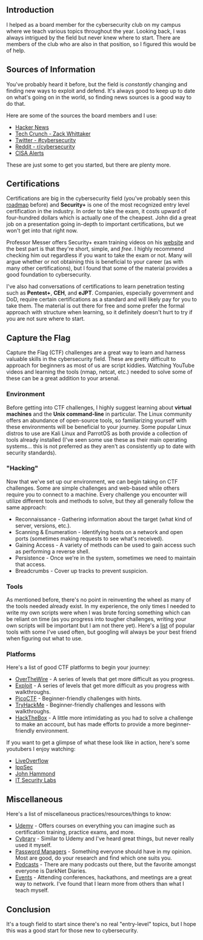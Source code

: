 
<div>

## Introduction

I helped as a board member for the cybersecurity club on my campus where we
teach various topics throughout the year. Looking back, I was always intrigued by the field but
never knew where to start. There are members of the club who are also in that position, so I
figured this would be of help.

## Sources of Information

You've probably heard it before, but the field is *constantly* changing and finding new ways to exploit
and defend. It's always good to keep up to date on what's going on in the world, so finding news sources
is a good way to do that.

Here are some of the sources the board members and I use:
* <a href="https://news.ycombinator.com/"> Hacker News</a>
* <a href="https://techcrunch.com/author/zack-whittaker/"> Tech Crunch - Zack Whittaker</a>
* <a href="https://mobile.twitter.com/search?q=%23cyebrsecurity"> Twitter - #cybersecurity</a>
* <a href="https://www.reddit.com/r/cybersecurity/"> Reddit - r/cybersecurity</a>
* <a href="https://www.cisa.gov/uscert/ncas/alerts">CISA Alerts</a>

These are just some to get you started, but there are plenty more.

## Certifications

Certifications are big in the cybersecurity field (you've probably seen this <a href="https://pauljerimy.com/security-certification-roadmap/">roadmap</a> before)
and **Security+** is one of the most recognized entry level certification in the industry. In order to
take the exam, it costs upward of four-hundred dollars which is actually one of the cheapest. John did
a great job on a presentation going in-depth to important certifications, but we won't get into that right now.

Professor Messer offers Security+ exam training videos on his <a href="https://www.professormesser.com/security-plus/sy0-601/sy0-601-video/sy0-601-comptia-security-plus-course/">website</a>
and the best part is that they're short, simple, and *free*. I highly recommend checking him out regardless
if you want to take the exam or not. Many will argue whether or not obtaining this is beneficial
to your career (as with many other certifications), but I found that some of the material provides a good foundation to cybersecurity.

I've also had conversations of certifications to learn penetration testing such as **Pentest+**, **CEH**, and **eJPT**.
Companies, especially government and DoD, require certain certifications as a standard and will likely pay for you to take them.
The material is out there for free and some prefer the formal approach with structure when learning, so it definitely doesn't hurt to try if you are not
sure where to start.

## Capture the Flag

Capture the Flag (CTF) challenges are a great way to learn and harness valuable skills in the cybersecurity field.
These are pretty difficult to approach for beginners as most of us are script kiddies.
Watching YouTube videos and learning the tools (nmap, netcat, etc.) needed to solve some of these can be a great
addition to your arsenal.

### Environment

Before getting into CTF challenges, I highly suggest learning about **virtual machines** and the **Unix command-line** in particular.
The Linux community offers an abundance of open-source tools, so familiarizing yourself with these environments will be
beneficial to your journey. Some popular Linux distros to use are Kali Linux and ParrotOS as both provide a collection of tools already
installed (I've seen some use these as their main operating systems... this is not preferred as they aren't as consistently up to date with
security standards).

### "Hacking"

Now that we've set up our environment, we can begin taking on CTF challenges. Some are simple challenges and web-based while others
require you to connect to a machine. Every challenge you encounter will utilize different tools and methods to solve, but they
all generally follow the same approach:

* Reconnaissance - Gathering information about the target (what kind of server, versions, etc.).
* Scanning & Enumeration - Identifying hosts on a network and open ports (sometimes making requests to see what's received).
* Gaining Access - A variety of methods can be used to gain access such as performing a reverse shell.
* Persistence - Once we're in the system, sometimes we need to maintain that access.
* Breadcrumbs - Cover up tracks to prevent suspicion.


### Tools

As mentioned before, there's no point in reinventing the wheel as many of the tools needed already exist.
In my experience, the only times I needed to write my own scripts were when I was brute forcing something which
can be reliant on time (as you progress into tougher challenges, writing your own scripts will be important but I am not there yet).
Here's a <a href="https://www.reddit.com/r/Pentesting/comments/9ondj5/a_good_pentesting_tools_list/">list</a> of popular tools with
some I've used often, but googling will always be your best friend when figuring out what to use.

### Platforms

Here's a list of good CTF platforms to begin your journey:

* <a href="https://overthewire.org/wargames/">OverTheWire</a> - A series of levels that get more difficult as you progress.
* <a href="https://exploit.education/protostar/stack-zero/">Exploit</a> - A series of levels that get more difficult as you progress with walkthroughs.
* <a href="https://picoctf.org/">PicoCTF</a> - Beginner-friendly challenges with hints.
* <a href="https://tryhackme.com/">TryHackMe</a> - Beginner-friendly challenges and lessons with walkthroughs.
* <a href="https://hackthebox.com">HackTheBox</a> - A little more intimidating as you had to solve a challenge
to make an account, but has made efforts to provide a more beginner-friendly environment.

If you want to get a glimpse of what these look like in action, here's some youtubers I enjoy watching:

* <a href="https://www.youtube.com/channel/UClcE-kVhqyiHCcjYwcpfj9w">LiveOverflow</a>
* <a href="https://www.youtube.com/c/ippsec">IppSec</a>
* <a href="https://www.youtube.com/c/JohnHammond010">John Hammond</a>
* <a href="https://www.youtube.com/c/ITSecurityLabs">IT Security Labs</a>

## Miscellaneous

Here's a list of miscellaneous practices/resources/things to know:

* <a href="https://www.udemy.com">Udemy</a> - Offers courses on everything you can imagine such as certification training, practice exams, and more.
* <a href="https://www.cybrary.it">Cybrary</a> - Similar to Udemy and I've heard great things, but never really used it myself.
* <ins>Password Managers</ins> - Something everyone should have in my opinion. Most are good, do your research and find which one suits you.
* <ins>Podcasts</ins> - There are many podcasts out there, but the favorite amongst everyone is DarkNet Diaries.
* <ins>Events</ins> - Attending conferences, hackathons, and meetings are a great way to network. I've found
that I learn more from others than what I teach myself.


## Conclusion

It's a tough field to start since there's no real "entry-level" topics, but I hope this was a good start for those
new to cybersecurity.

</div>